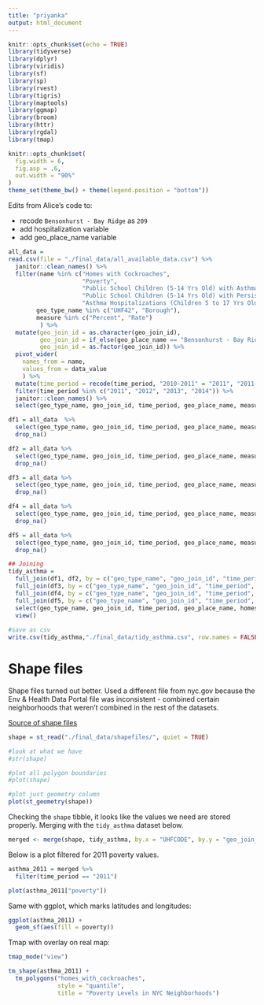 ```yaml
---
title: "priyanka"
output: html_document
---
```


```r
knitr::opts_chunk$set(echo = TRUE)
library(tidyverse)
library(dplyr)
library(viridis)
library(sf)
library(sp)
library(rvest)
library(tigris)
library(maptools)
library(ggmap)
library(broom)
library(httr)
library(rgdal)
library(tmap)

knitr::opts_chunk$set(
  fig.width = 6,
  fig.asp = .6,
  out.width = "90%"
)
theme_set(theme_bw() + theme(legend.position = "bottom"))
```

Edits from Alice's code to:

  * recode `Bensonhurst - Bay Ridge` as `209`
  * add hospitalization variable
  * add geo_place_name variable

```r
all_data = 
read.csv(file = "./final_data/all_available_data.csv") %>% 
  janitor::clean_names() %>% 
  filter(name %in% c("Homes with Cockroaches", 
                     "Poverty", 
                     "Public School Children (5-14 Yrs Old) with Asthma", 
                     "Public School Children (5-14 Yrs Old) with Persistent Asthma", 
                     "Asthma Hospitalizations (Children 5 to 17 Yrs Old)"),
        geo_type_name %in% c("UHF42", "Borough"), 
        measure %in% c("Percent", "Rate")
         ) %>% 
  mutate(geo_join_id = as.character(geo_join_id),
         geo_join_id = if_else(geo_place_name == "Bensonhurst - Bay Ridge", "209", geo_join_id),
         geo_join_id = as.factor(geo_join_id)) %>% 
  pivot_wider(
    names_from = name, 
    values_from = data_value
    ) %>%
  mutate(time_period = recode(time_period, "2010-2011" = "2011", "2011-2012" = "2012", "2012-2013" = "2013", "2013-2014" = "2014", "2010-14" = "2011")) %>%
  filter(time_period %in% c("2011", "2012", "2013", "2014")) %>% 
  janitor::clean_names() %>% 
  select(geo_type_name, geo_join_id, time_period, geo_place_name, measure, indicator_id, homes_with_cockroaches, poverty, public_school_children_5_14_yrs_old_with_asthma, public_school_children_5_14_yrs_old_with_persistent_asthma, asthma_hospitalizations_children_5_to_17_yrs_old)

df1 = all_data  %>% 
  select(geo_type_name, geo_join_id, time_period, geo_place_name, measure, indicator_id, homes_with_cockroaches) %>% 
  drop_na()

df2 = all_data %>% 
  select(geo_type_name, geo_join_id, time_period, geo_place_name, measure, indicator_id, poverty) %>% 
  drop_na()

df3 = all_data %>% 
  select(geo_type_name, geo_join_id, time_period, geo_place_name, measure, indicator_id, public_school_children_5_14_yrs_old_with_asthma) %>% 
  drop_na()

df4 = all_data %>% 
  select(geo_type_name, geo_join_id, time_period, geo_place_name, measure, indicator_id, public_school_children_5_14_yrs_old_with_persistent_asthma) %>% 
  drop_na()

df5 = all_data %>% 
  select(geo_type_name, geo_join_id, time_period, geo_place_name, measure, indicator_id, asthma_hospitalizations_children_5_to_17_yrs_old) %>% 
  drop_na()

## Joining
tidy_asthma = 
  full_join(df1, df2, by = c("geo_type_name", "geo_join_id", "time_period", "geo_place_name")) %>% 
  full_join(df3, by = c("geo_type_name", "geo_join_id", "time_period", "geo_place_name")) %>% 
  full_join(df4, by = c("geo_type_name", "geo_join_id", "time_period", "geo_place_name")) %>% 
  full_join(df5, by = c("geo_type_name", "geo_join_id", "time_period", "geo_place_name")) %>% 
  select(geo_type_name, geo_join_id, time_period, geo_place_name, homes_with_cockroaches, poverty, public_school_children_5_14_yrs_old_with_asthma, public_school_children_5_14_yrs_old_with_persistent_asthma, asthma_hospitalizations_children_5_to_17_yrs_old) %>% 
  view()
  
#save as csv
write.csv(tidy_asthma,"./final_data/tidy_asthma.csv", row.names = FALSE)
```

# Shape files
Shape files turned out better. Used a different file from nyc.gov because the Env & Health Data Portal file was inconsistent - combined certain neighborhoods that weren't combined in the rest of the datasets.

[Source of shape files](https://www1.nyc.gov/site/doh/data/health-tools/maps-gis-data-files-for-download.page)

```r
shape = st_read("./final_data/shapefiles/", quiet = TRUE)

#look at what we have
#str(shape)

#plot all polygon boundaries
#plot(shape)

#plot just geometry column
plot(st_geometry(shape))
```

Checking the `shape` tibble, it looks like the values we need are stored properly. Merging with the `tidy_asthma`
dataset below.

```r
merged <- merge(shape, tidy_asthma, by.x = "UHFCODE", by.y = "geo_join_id")
```


Below is a plot filtered for 2011 poverty values. 

```r
asthma_2011 = merged %>%
  filter(time_period == "2011")

plot(asthma_2011["poverty"])
```

Same with ggplot, which marks latitudes and longitudes:

```r
ggplot(asthma_2011) + 
  geom_sf(aes(fill = poverty))
```

Tmap with overlay on real map:

```r
tmap_mode("view")

tm_shape(asthma_2011) +
  tm_polygons("homes_with_cockroaches", 
              style = "quantile",
              title = "Poverty Levels in NYC Neighborhoods")
```


